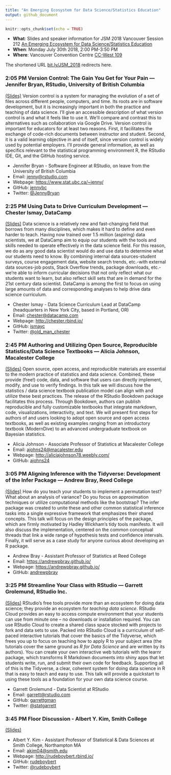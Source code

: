 ```yaml
---
title: "An Emerging Ecosystem for Data Science/Statistics Education"
output: github_document
---
```


```r
knitr::opts_chunk$set(echo = TRUE)
```

* **What**: Slides and speaker information for JSM 2018 Vancouver Session 212 [An Emerging Ecosystem for Data Science/Statistics Education](https://ww2.amstat.org/meetings/jsm/2018/onlineprogram/ActivityDetails.cfm?sessionid=214992)
* **When**: Monday July 30th 2018, 2:00 PM-3:50 PM
* **Where**: Vancouver Convention Centre [CC-West 109](https://www.vancouverconventioncentre.com/facility/floor-plans-and-specs)

The shortened URL [bit.ly/JSM_2018](https://bit.ly/JSM_2018) redirects here. <!--[bit.ly/2018JSM_ecosystem](http://bit.ly/2018JSM_ecosystem)-->


### 2:05 PM Version Control: The Gain You Get for Your Pain — Jennifer Bryan, RStudio, University of British Columbia 
	
[(Slides)](Bryan/README.md) Version control is a system for managing the evolution of a set of files across different people, computers, and time. Its roots are in software development, but it is increasingly important in both the practice and teaching of data science. I'll give an accessible description of what version control is and what it feels like to use it. We'll compare and contrast this to alternatives such as collaboration via Google Drive. Version control is important for educators for at least two reasons. First, it facilitates the exchange of code-rich documents between instructor and student. Second, it is a valid learning objective in and of itself, since version control is widely used by potential employers. I'll provide general information, as well as specifics relevant to the statistical programming environment R, the RStudio IDE, Git, and the GitHub hosting service.

+ Jennifer Bryan - Software Engineer at RStudio, on leave from the University of British Columbia
+ Email: <jenny@rstudio.com>
+ Webpage: <https://www.stat.ubc.ca/~jenny/>
+ GitHub: [jennybc](https://github.com/jennybc)
+ Twitter: [\@JennyBryan](https://twitter.com/JennyBryan)

### 2:25 PM	Using Data to Drive Curriculum Development — Chester Ismay, DataCamp
	
[(Slides)](https://github.com/rudeboybert/JSM2018_ecosystem/raw/master/Ismay/ismay_data-driven-curriculum-development.pdf) Data science is a relatively new and fast-changing field that borrows from many disciplines, which makes it hard to define and even harder to teach. Having now trained over 1.5 million (aspiring) data scientists, we at DataCamp aim to equip our students with the tools and skills needed to operate effectively in the data science field. For this reason, we do as any good data scientist would do and use data to determine what our students need to know. By combining internal data sources-student surveys, course engagement data, website search trends, etc.-with external data sources-job posts, Stack Overflow trends, package downloads, etc.-we're able to inform curricular decisions that not only reflect what our students want to learn, but also reflect skill sets that are in demand for the 21st century data scientist. DataCamp is among the first to focus on using large amounts of data and corresponding analyses to help drive data science curriculum.

+ Chester Ismay - Data Science Curriculum Lead at DataCamp (headquarters in New York City, based in Portland, OR)
+ Email: <chester@datacamp.com>
+ Webpage: <http://chester.rbind.io/>
+ GitHub: [ismayc](https://github.com/ismayc)
+ Twitter: [\@old_man_chester](https://twitter.com/old_man_chester)


### 2:45 PM Authoring and Utilizing Open Source, Reproducible Statistics/Data Science Textbooks — Alicia Johnson, Macalester College

[(Slides)](Johnson/README.md) Open source, open access, and reproducible materials are essential to the modern practice of statistics and data science. Combined, these provide (free!) code, data, and software that users can directly implement, modify, and use to verify findings. In this talk we will discuss how the statistics / data science textbook publication model can align with and utilize these best practices. The release of the RStudio Bookdown package facilitates this process. Through Bookdown, authors can publish reproducible and fully customizable textbooks that integrate markdown, code, visualizations, interactivity, and text. We will present first steps for authors of and users looking to adopt open source and open access textbooks, as well as existing examples ranging from an introductory textbook (ModernDive) to an advanced undergraduate textbook on Bayesian statistics.

+ Alicia Johnson - Associate Professor of Statistics at Macalester College
+ Email: <ajohns24@macalester.edu>
+ Webpage: <http://aliciajohnson78.weebly.com/>
+ GitHub: [ajohns24](https://github.com/ajohns24)


### 3:05 PM Aligning Inference with the Tidyverse: Development of the Infer Package — Andrew Bray, Reed College
	
[(Slides)](Bray/README.md) How do you teach your students to implement a permutation test? What about an analysis of variance? Do you focus on approximation techniques or utilize computational methods like the bootstrap? The infer package was created to unite these and other common statistical inference tasks into a single expressive framework that emphasizes their shared concepts. This talk will focus on the design principles of the package, which are firmly motivated by Hadley Wickham's tidy tools manifesto. It will also discuss the implementation, centered on the common conceptual threads that link a wide range of hypothesis tests and confidence intervals. Finally, it will serve as a case study for anyone curious about developing an R package.

+ Andrew Bray - Assistant Professor of Statistics at Reed College
+ Email: <https://andrewpbray.github.io/>
+ Webpage: <https://andrewpbray.github.io/>
+ GitHub: [andrewpbray](https://github.com/andrewpbray)


### 3:25 PM Streamline Your Class with RStudio — Garrett Grolemund, RStudio Inc.

[(Slides)](Grolemund/README.md) RStudio's free tools provide more than an ecosystem for doing data science; they provide an ecosystem for _teaching data science_. RStudio Cloud provides an easy to access compute environment that your students can use from minute one -- no downloads or installation required. You can use RStudio Cloud to create a shared class space stocked with projects to fork and data sets to use. Packed into RStudio Cloud is a curriculum of self-paced interactive tutorials that cover the basics of the Tidyverse, which frees you up to focus on teaching how to apply R to your subject area (the tutorials cover the same ground as _R for Data Science_ and are written by its authors). You can create your own interactive web tutorials with the learnr package, which transforms R Markdown documents into shiny apps that let students write, run, and submit their own code for feedback. Supporting all of this is the Tidyverse, a clear, coherent system for doing data science in R that is easy to teach and easy to use. This talk will provide a quickstart to using these tools as a foundation for your own data science course.

+ Garrett Grolemund - Data Scientist at RStudio
+ Email: <garrett@rstudio.com>
+ GitHub: [garrettgman](https://github.com/garrettgman)
+ Twitter: [\@statgarrett](https://twitter.com/statgarrett)


### 3:45 PM Floor Discussion - Albert Y. Kim, Smith College

[(Slides)](Kim/README.md)

+ Albert Y. Kim - Assistant Professor of Statistical & Data Sciences at Smith College, Northampton MA
+ Email: <akim04@smith.edu>
+ Webpage: <http://rudeboybert.rbind.io/>
+ GitHub: [rudeboybert](https://github.com/rudeboybert)
+ Twitter: [\@rudeboybert](https://twitter.com/rudeboybert)
